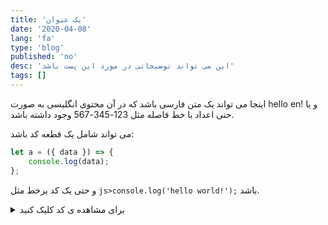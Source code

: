 ```yaml
---
title: 'یک عنوان'
date: '2020-04-08'
lang: 'fa'
type: 'blog'
published: 'no'
desc: 'این می تواند توضیحاتی در مورد این پست باشد'
tags: []
---
```


اینجا می تواند یک متن فارسی باشد که در آن محتوی انگلیسی به صورت hello en! و یا حتی اعداد با خط فاصله مثل 123-345-567 وجود داشته باشد.

می تواند شامل یک قطعه کد باشد:

```javascript
let a = ({ data }) => {
    console.log(data);
};
```

و حتی یک کد برخط مثل `js>console.log('hello world!');` باشد.

<details>
<summary>برای مشاهده ی کد کلیک کنید</summary>

```

```

</details>
